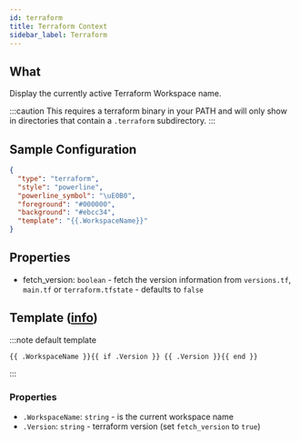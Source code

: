 ```yaml
---
id: terraform
title: Terraform Context
sidebar_label: Terraform
---
```


## What

Display the currently active Terraform Workspace name.

:::caution
This requires a terraform binary in your PATH and will only show in directories that contain a `.terraform` subdirectory.
:::

## Sample Configuration

```json
{
  "type": "terraform",
  "style": "powerline",
  "powerline_symbol": "\uE0B0",
  "foreground": "#000000",
  "background": "#ebcc34",
  "template": "{{.WorkspaceName}}"
}
```

## Properties

- fetch_version: `boolean` - fetch the version information from `versions.tf`, `main.tf` or `terraform.tfstate` -
defaults to `false`

## Template ([info][templates])

:::note default template

``` template
{{ .WorkspaceName }}{{ if .Version }} {{ .Version }}{{ end }}
```

:::

### Properties

- `.WorkspaceName`: `string` - is the current workspace name
- `.Version`: `string` - terraform version (set `fetch_version` to `true`)

[templates]: /docs/configuration/templates
